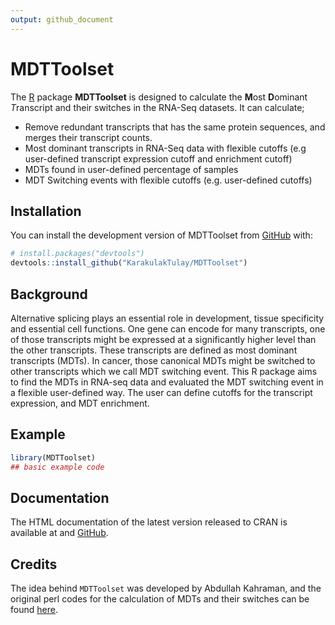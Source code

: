 ```yaml
---
output: github_document
---
```


# MDTToolset

The [R](https://www.r-project.org) package **MDTToolset** is designed to calculate the **M**ost **D**ominant *T*ranscript
and their switches in the RNA-Seq datasets. It can calculate;

* Remove redundant transcripts that has the same protein sequences, and merges their transcript counts.
* Most dominant transcripts in RNA-Seq data with flexible cutoffs (e.g user-defined transcript expression cutoff and enrichment cutoff)
* MDTs found in user-defined percentage of samples
* MDT Switching events with flexible cutoffs (e.g. user-defined cutoffs)



## Installation

You can install the development version of MDTToolset from [GitHub](https://github.com/KarakulakTulay/MDTToolset) with:


``` r
# install.packages("devtools")
devtools::install_github("KarakulakTulay/MDTToolset")
```

## Background

Alternative splicing plays an essential role in development, tissue specificity and 
essential cell functions. One gene can encode for many transcripts, one of those transcripts
might be expressed at a significantly higher level than the other transcripts. These transcripts are 
defined as most dominant transcripts (MDTs). In cancer, those canonical MDTs might be switched to 
other transcripts which we call MDT switching event. This R package aims to find the MDTs in RNA-seq data
and evaluated the MDT switching event in a flexible user-defined way. The user can define cutoffs for 
the transcript expression, and MDT enrichment. 


## Example

```r
library(MDTToolset)
## basic example code

```


## Documentation

The HTML documentation of the latest version released to CRAN is available at
and
[GitHub](https://github.com/KarakulakTulay/MDTToolset).


## Credits

The idea behind `MDTToolset` was developed by Abdullah Kahraman, and the original 
perl codes for the calculation of MDTs and their switches can be found [here](https://github.com/abxka/CanIsoNet).

